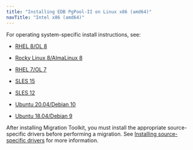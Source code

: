 ```yaml
---
title: "Installing EDB PgPool-II on Linux x86 (amd64)"
navTitle: "Intel x86 (amd64)"
---
```


For operating system-specific install instructions, see:

  - [RHEL 8/OL 8](01_pgpool_rhel8_x86)

  - [Rocky Linux 8/AlmaLinux 8](02_pgpool_other_linux8_x86)
  - [RHEL 7/OL 7](03_pgpool_rhel7_x86)
  - [SLES 15](05_pgpool_sles15_x86)
  - [SLES 12](06_pgpool_sles12_x86)
  - [Ubuntu 20.04/Debian 10](07_pgpool_ubuntu20_deb10_x86)
  - [Ubuntu 18.04/Debian 9](08_pgpool_ubuntu18_deb9_x86)

After installing Migration Toolkit, you must install the appropriate source-specific drivers before performing a migration. See [Installing source-specific drivers](../../#installing_drivers) for more information.